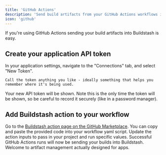 ```yaml
---
title: 'GitHub Actions'
description: 'Send build artifacts from your GitHub Actions workflows into Buildstash'
icon: 'github'
---
```


If you're using GitHub Actions sending your build artifacts into Buildstash is easy.

## Create your application API token

<Steps>
  <Step title="Create API token">
    In your application settings, navigate to the "Connections" tab, and select "New Token".

    Call the token anything you like - ideally something that helps you remember where it's being used.
  </Step>

  <Step title="Safely store for use">
    Your new API token will be shown. Note this is the only time the token will be shown, so be careful to record it securely (like in a password manager).
  </Step>
</Steps>

## Add Buildstash action to your workflow

<Steps>
  <Step title="Install Buildstash action">
    Go to the <a href="https://github.com/marketplace/actions/buildstash" target="_blank">Buildstash action page on the GitHub Marketplace</a>. You can copy and paste the provided code into your workflow yaml script.
  </Step>

  <Step title="Tweak input values accordingly">
    Update the action inputs to pass in your project and run specific values.
  </Step>

  <Step title="See your builds appear in Buildstash!">
    Successful GitHub Actions runs will now be sending your builds into Buildstash. Welcome to artifact management actually designed for apps.
  </Step>
</Steps>